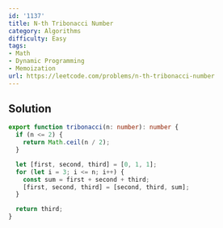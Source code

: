 ```yaml
---
id: '1137'
title: N-th Tribonacci Number
category: Algorithms
difficulty: Easy
tags:
- Math
- Dynamic Programming
- Memoization
url: https://leetcode.com/problems/n-th-tribonacci-number
---
```


## Solution

```typescript filename="solution.ts" copy
export function tribonacci(n: number): number {
  if (n <= 2) {
    return Math.ceil(n / 2);
  }

  let [first, second, third] = [0, 1, 1];
  for (let i = 3; i <= n; i++) {
    const sum = first + second + third;
    [first, second, third] = [second, third, sum];
  }

  return third;
}
```

